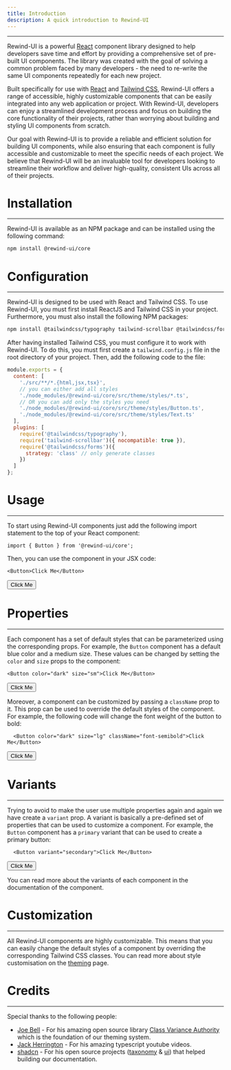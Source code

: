 ```yaml
---
title: Introduction
description: A quick introduction to Rewind-UI
---
```


---
Rewind-UI is a powerful [React](https://react.dev) component library designed to help developers save time and effort by providing a comprehensive set of pre-built UI components. The library was created with the goal of solving a common problem faced by many developers - the need to re-write the same UI components repeatedly for each new project.

Built specifically for use with [React](https://react.dev) and [Tailwind CSS](https://tailwindcss.com/), Rewind-UI offers a range of accessible, highly customizable components that can be easily integrated into any web application or project. With Rewind-UI, developers can enjoy a streamlined development process and focus on building the core functionality of their projects, rather than worrying about building and styling UI components from scratch.

Our goal with Rewind-UI is to provide a reliable and efficient solution for building UI components, while also ensuring that each component is fully accessible and customizable to meet the specific needs of each project. We believe that Rewind-UI will be an invaluable tool for developers looking to streamline their workflow and deliver high-quality, consistent UIs across all of their projects.

# Installation
---
Rewind-UI is available as an NPM package and can be installed using the following command:

```bash
npm install @rewind-ui/core
```

# Configuration
---
Rewind-UI is designed to be used with React and Tailwind CSS. To use Rewind-UI, you must first install ReactJS and Tailwind CSS in your project. Furthermore, you must also install the following NPM packages:

```bash
npm install @tailwindcss/typography tailwind-scrollbar @tailwindcss/forms
```

After having installed Tailwind CSS, you must configure it to work with Rewind-UI. To do this, you must first create a `tailwind.config.js` file in the root directory of your project. Then, add the following code to the file:

```js
module.exports = {
  content: [
    './src/**/*.{html,jsx,tsx}',
    // you can either add all styles
    './node_modules/@rewind-ui/core/src/theme/styles/*.ts',
    // OR you can add only the styles you need
    './node_modules/@rewind-ui/core/src/theme/styles/Button.ts',
    './node_modules/@rewind-ui/core/src/theme/styles/Text.ts'
  ],
  plugins: [
    require('@tailwindcss/typography'),
    require('tailwind-scrollbar')({ nocompatible: true }),
    require('@tailwindcss/forms')({
      strategy: 'class' // only generate classes
    })
  ]
};
```

# Usage
---
To start using Rewind-UI components just add the following import statement to the top of your React component:

```tsx
import { Button } from '@rewind-ui/core';
```

Then, you can use the component in your JSX code:

```tsx
<Button>Click Me</Button>
```

<View>
  <Button>Click Me</Button>
</View>

# Properties
---
Each component has a set of default styles that can be parameterized using the corresponding props. For example, the `Button` component has a default blue color and a medium size. These values can be changed by setting the `color` and `size` props to the component:

```tsx
<Button color="dark" size="sm">Click Me</Button>
```
<View>
  <Button color="dark" size="sm">Click Me</Button>
</View>

Moreover, a component can be customized by passing a `className` prop to it. This prop can be used to override the default styles of the component. For example, the following code will change the font weight of the button to bold:

```tsx
  <Button color="dark" size="lg" className="font-semibold">Click Me</Button>
```
<View>
  <Button color="dark" size="lg" className="font-semibold">Click Me</Button>
</View>

# Variants
---
Trying to avoid to make the user use multiple properties again and again we have create a `variant` prop. A variant is basically a pre-defined set of properties that can be used to customize a component. For example, the `Button` component has a `primary` variant that can be used to create a primary button:

```tsx
  <Button variant="secondary">Click Me</Button>
```

<View>
  <Button variant="secondary">Click Me</Button>
</View>

You can read more about the variants of each component in the documentation of the component.

# Customization
---
All Rewind-UI components are highly customizable. This means that you can easily change the default styles of a component by overriding the corresponding Tailwind CSS classes. You can read more about style customisation on the [theming](https://rewind-ui.dev/theming) page.

# Credits
---
Special thanks to the following people:
* [Joe Bell](https://twitter.com/joebell_) - For his amazing open source library [Class Variance Authority](https://cva.style/docs) which is the foundation of our theming system.
* [Jack Herrington](https://twitter.com/jherr) - For his amazing typescript youtube videos.
* [shadcn](https://twitter.com/shadcn) - For his open source projects ([taxonomy](https://tx.shadcn.com/) & [ui](https://ui.shadcn.com/)) that helped building our documentation.
